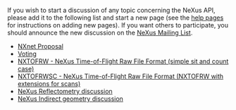 If you wish to start a discussion of any topic concerning the NeXus API, please add it to the following list and start a new page (see the [[Help:Contents|help pages]] for instructions on adding new pages). If you want others to participate, you should announce the new discussion on the [http://www.neutron.anl.gov/mailman/listinfo/nexus NeXus Mailing List].

* [[NXnet Proposal]]
* [[Voting]]
* [[TOFRaw | NXTOFRW  - NeXus Time-of-Flight Raw File Format (simple sit and count case)]]
* [[TOFRawScan | NXTOFRWSC - NeXus Time-of-Flight Raw File Format (NXTOFRW with extensions for scans)]]
* [[ReflectDiscuss | NeXus Reflectometry discussion ]]
* [[IndirectDiscuss | NeXus Indirect geometry discussion ]]